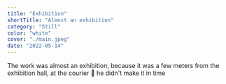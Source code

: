 ```yaml
---
title: "Exhibition"
shortTitle: "Almost an exhibition"
category: "Still"
color: "white"
cover: "./main.jpeg"
date: "2022-05-14"
---
```


The work was almost an exhibition, because it was a few meters from the exhibition hall, at the courier 🙂 he didn't make it in time
